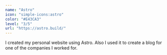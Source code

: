 ```yaml
---
name: "Astro"
icon: "simple-icons:astro"
color: "#E43CA3"
level: "3/5"
url: "https://astro.build/"
---
```


I created my personal website using Astro. Also I used it to create a blog for one of the companies I worked for.
